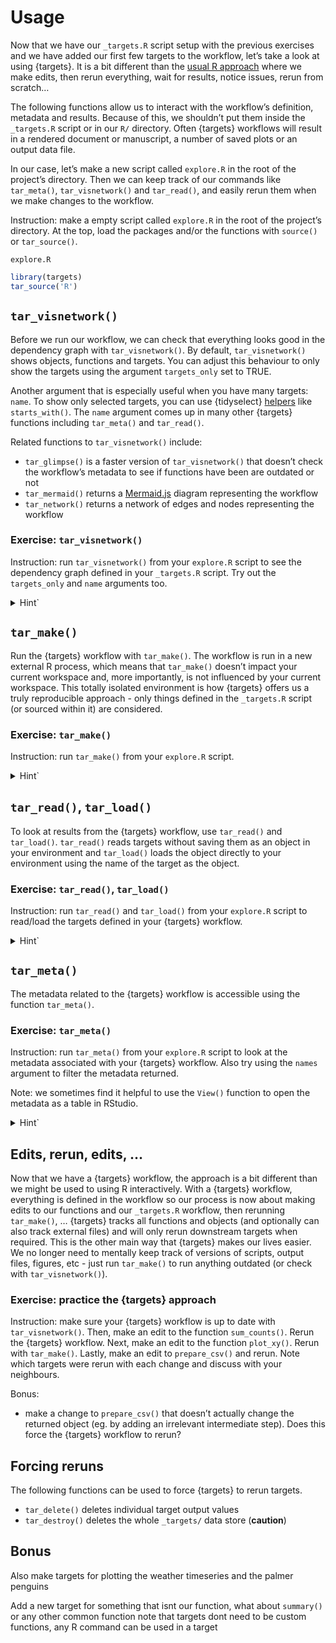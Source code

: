 # Usage

Now that we have our `_targets.R` script setup with the previous exercises and we have added our first few targets to the workflow, let's take a look at using {targets}. It is a bit different than the [usual R approach](https://books.ropensci.org/targets/#motivation) where we make edits, then rerun everything, wait for results, notice issues, rerun from scratch...

The following functions allow us to interact with the workflow's definition, metadata and results. Because of this, we shouldn't put them inside the `_targets.R` script or in our `R/` directory. Often {targets} workflows will result in a rendered document or manuscript, a number of saved plots or an output data file. 

In our case, let's make a new script called `explore.R` in the root of the project's directory. Then we can keep track of our commands like `tar_meta()`, `tar_visnetwork()` and `tar_read()`, and easily rerun them when we make changes to the workflow. 

Instruction: make a empty script called `explore.R` in the root of the project's directory. At the top, load the packages and/or the functions with `source()` or `tar_source()`.

`explore.R`

```r
library(targets)
tar_source('R')
```


## `tar_visnetwork()`

Before we run our workflow, we can check that everything looks good in the dependency graph with `tar_visnetwork()`. By default, `tar_visnetwork()` shows objects, functions and targets. You can adjust this behaviour to only show the targets using the argument `targets_only` set to TRUE. 

Another argument that is especially useful when you have many targets: `name`. To show only selected targets, you can use {tidyselect} [helpers](https://tidyselect.r-lib.org/reference/index.html#selecting-variables) like `starts_with()`. The `name` argument comes up in many other {targets} functions including `tar_meta()` and `tar_read()`. 

Related functions to `tar_visnetwork()` include:

- `tar_glimpse()` is a faster version of `tar_visnetwork()` that doesn't check the workflow's metadata to see if functions have been are outdated or not
- `tar_mermaid()` returns a [Mermaid.js](https://mermaid.js.org/) diagram representing the workflow
- `tar_network()` returns a network of edges and nodes representing the workflow


### Exercise: `tar_visnetwork()`

Instruction: run `tar_visnetwork()` from your `explore.R` script to see the dependency graph defined in your `_targets.R` script. Try out the `targets_only` and `name` arguments too. 


<details>
<summary>Hint`</summary>

`explore.R`

```r
library(targets)
tar_source('R')

tar_visnetwork()

tar_visnetwork(targets_only = TRUE)

tar_visnetwork(starts_with('plot'))
```
</details>


## `tar_make()`

Run the {targets} workflow with `tar_make()`. The workflow is run in a new external R process, which means that `tar_make()` doesn't impact your current workspace and, more importantly, is not influenced by your current workspace. This totally isolated environment is how {targets} offers us a truly reproducible approach - only things defined in the `_targets.R` script (or sourced within it) are considered. 


### Exercise: `tar_make()`

Instruction: run `tar_make()` from your `explore.R` script.

<details>
<summary>Hint`</summary>

`explore.R`

```r
library(targets)
tar_source('R')

tar_make()
```
</details>


## `tar_read()`, `tar_load()`

To look at results from the {targets} workflow, use `tar_read()` and `tar_load()`. `tar_read()` reads targets without saving them as an object in your environment and `tar_load()` loads the object directly to your environment using the name of the target as the object. 

### Exercise: `tar_read()`, `tar_load()`

Instruction: run `tar_read()` and `tar_load()` from your `explore.R` script to read/load the targets defined in your {targets} workflow.

<details>
<summary>Hint`</summary>

`explore.R`

```r
library(targets)
tar_source('R')

tar_read(prep_counts)

tar_load(sums)

tar_read(plotted)
```
</details>


## `tar_meta()`

The metadata related to the {targets} workflow is accessible using the function `tar_meta()`. 

### Exercise: `tar_meta()`

Instruction: run `tar_meta()` from your `explore.R` script to look at the metadata associated with your {targets} workflow. Also try using the `names` argument to filter the metadata returned. 

Note: we sometimes find it helpful to use the `View()` function to open the metadata as a table in RStudio. 

<details>
<summary>Hint`</summary>

`explore.R`

```r
library(targets)
tar_source('R')

tar_meta()

tar_meta(starts_with('plot'))

View(tar_meta())
```
</details>



## Edits, rerun, edits, ... 

Now that we have a {targets} workflow, the approach is a bit different than we might be used to using R interactively. With a {targets} workflow, everything is defined in the workflow so our process is now about making edits to our functions and our `_targets.R` workflow, then rerunning `tar_make()`,  ... {targets} tracks all functions and objects (and optionally can also track external files) and will only rerun downstream targets when required. This is the other main way that {targets} makes our lives easier. We no longer need to mentally keep track of versions of scripts, output files, figures, etc - just run `tar_make()` to run anything outdated (or check with `tar_visnetwork()`). 


### Exercise: practice the {targets} approach

Instruction: make sure your {targets} workflow is up to date with `tar_visnetwork()`. Then, make an edit to the function `sum_counts()`. Rerun the {targets} workflow. Next, make an edit to the function `plot_xy()`. Rerun with `tar_make()`. Lastly, make an edit to `prepare_csv()` and rerun. Note which targets were rerun with each change and discuss with your neighbours. 

Bonus:

- make a change to `prepare_csv()` that doesn't actually change the returned object  (eg. by adding an irrelevant intermediate step). Does this force the {targets} workflow to rerun?


## Forcing reruns

The following functions can be used to force {targets} to rerun targets. 

- `tar_delete()` deletes individual target output values
- `tar_destroy()` deletes the whole `_targets/` data store (**caution**)


## Bonus

Also make targets for plotting the weather timeseries and the palmer penguins

Add a new target for something that isnt our function, what about `summary()` or any other common function
note that targets dont need to be custom functions, any R command can be used in a target


